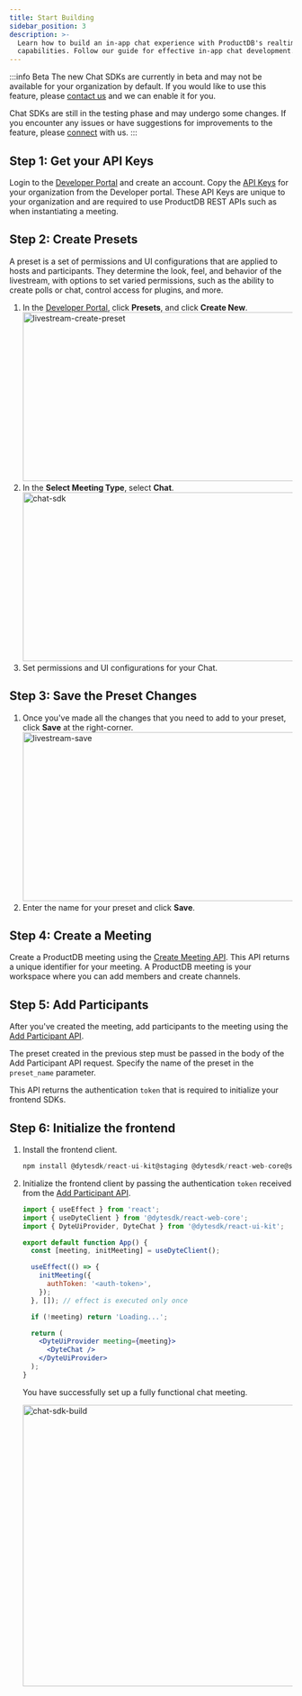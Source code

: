 ```yaml
---
title: Start Building
sidebar_position: 3
description: >-
  Learn how to build an in-app chat experience with ProductDB's realtime chat
  capabilities. Follow our guide for effective in-app chat development.
---
```


:::info Beta
The new Chat SDKs are currently in beta and may not be available for your organization by default. If you would like to use this feature, please [contact us](https://dyte.io/contact) and we can enable it for you.

Chat SDKs are still in the testing phase and may undergo some changes. If you encounter any issues or have suggestions for improvements to the feature, please [connect](https://dyte.io/contact) with us.
:::

## Step 1: Get your API Keys

Login to the [Developer Portal](https://dev.dyte.io/dashboard) and create an account. Copy the [API Keys](https://dev.dyte.io/apikeys) for your organization from the Developer portal. These API Keys are unique to your organization and are required to use ProductDB REST APIs such as when instantiating a meeting.

## Step 2: Create Presets

A preset is a set of permissions and UI configurations that are applied to hosts and participants. They determine the look, feel, and behavior of the livestream, with options to set varied permissions, such as the ability to create polls or chat, control access for plugins, and more.

1. In the [Developer Portal](https://dev.dyte.io/), click **Presets**, and click **Create New**.
   <img
     src="/static/livestream/createpreset.png"
     width="600"
     height="300"
     alt="livestream-create-preset"
     className="livestrem-create-preset"
   />
2. In the **Select Meeting Type**, select **Chat**.
   <img
     src="/static/guides/chat-sdk.png"
     width="600"
     height="300"
     alt="chat-sdk"
     className="chat-sdk-preset"
   />
3. Set permissions and UI configurations for your Chat.

## Step 3: Save the Preset Changes

1. Once you've made all the changes that you need to add to your preset, click **Save** at the right-corner.
   <img
     src="/static/livestream/savepreset.png"
     width="600"
     height="300"
     alt="livestream-save"
     className="livestream-save-preset"
   />
2. Enter the name for your preset and click **Save**.

## Step 4: Create a Meeting

Create a ProductDB meeting using the [Create Meeting API](/api#/operations/create_meeting). This API returns a unique identifier for your meeting. A ProductDB meeting is your workspace where you can add members and create channels.

## Step 5: Add Participants

After you've created the meeting, add participants to the meeting using the [Add Participant API](/api#/operations/add_participant).

The preset created in the previous step must be passed in the body of the Add Participant API request. Specify the name of the preset in the `preset_name` parameter.

This API returns the authentication `token` that is required to initialize your frontend SDKs.

## Step 6: Initialize the frontend

1. Install the frontend client.

   ```jsx
   npm install @dytesdk/react-ui-kit@staging @dytesdk/react-web-core@staging
   ```

2. Initialize the frontend client by passing the authentication `token` received from the [Add Participant API](/api#/operations/add_participant).

   ```jsx
   import { useEffect } from 'react';
   import { useDyteClient } from '@dytesdk/react-web-core';
   import { DyteUiProvider, DyteChat } from '@dytesdk/react-ui-kit';

   export default function App() {
     const [meeting, initMeeting] = useDyteClient();

     useEffect(() => {
       initMeeting({
         authToken: '<auth-token>',
       });
     }, []); // effect is executed only once

     if (!meeting) return 'Loading...';

     return (
       <DyteUiProvider meeting={meeting}>
         <DyteChat />
       </DyteUiProvider>
     );
   }
   ```

   You have successfully set up a fully functional chat meeting.

   <img
     src="/static/guides/chat-build.png"
     width="800"
     height="500"
     alt="chat-sdk-build"
     className="chat-sdk-start-build"
   />

<head>
  <title>Start Building Guide</title>
  <meta
    name="description"
    content="Learn how to build an in-app chat experience with ProductDB's realtime chat capabilities. Follow our guide for effective in-app chat development."
  />
</head>
